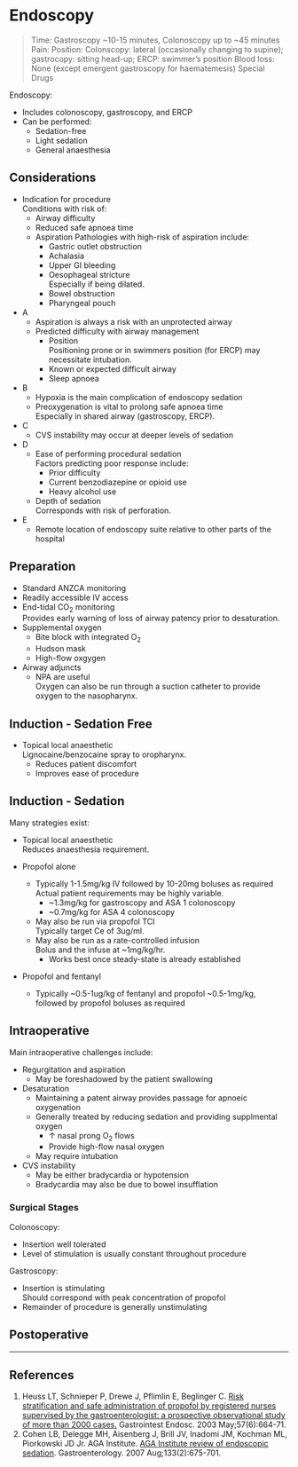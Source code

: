 # Endoscopy {#sec-scopes}

>Time: Gastroscopy ~10-15 minutes, Colonoscopy up to ~45 minutes
>Pain:
>Position: Colonscopy: lateral (occasionally changing to supine); gastrocopy: sitting head-up; ERCP: swimmer's position
>Blood loss: None (except emergent gastroscopy for haematemesis)
>Special Drugs


Endoscopy:

* Includes colonoscopy, gastroscopy, and ERCP
* Can be performed:
	* Sedation-free
	* Light sedation
	* General anaesthesia


## Considerations

* Indication for procedure  
Conditions with risk of:
	* Airway difficulty
	* Reduced safe apnoea time
	* Aspiration
	Pathologies with high-risk of aspiration include:
		* Gastric outlet obstruction
		* Achalasia
		* Upper GI bleeding
		* Oesophageal stricture  
		Especially if being dilated.
		* Bowel obstruction
		* Pharyngeal pouch


* A
	* Aspiration is always a risk with an unprotected airway
	* Predicted difficulty with airway management  
		* Position  
		Positioning prone or in swimmers position (for ERCP) may necessitate intubation.
		* Known or expected difficult airway
		* Sleep apnoea
* B
	* Hypoxia is the main complication of endoscopy sedation  
	* Preoxygenation is vital to prolong safe apnoea time  
	Especially in shared airway (gastroscopy, ERCP).
* C
	* CVS instability may occur at deeper levels of sedation
* D
	* Ease of performing procedural sedation  
	Factors predicting poor response include:
		* Prior difficulty
		* Current benzodiazepine or opioid use
		* Heavy alcohol use
	* Depth of sedation  
	Corresponds with risk of perforation.
* E
	* Remote location of endoscopy suite relative to other parts of the hospital


## Preparation

* Standard ANZCA monitoring
* Readily accessible IV access
* End-tidal CO~2~ monitoring  
Provides early warning of loss of airway patency prior to desaturation.
* Supplemental oxygen  
	* Bite block with integrated O~2~
	* Hudson mask
	* High-flow oxgygen
* Airway adjuncts
	* NPA are useful  
	Oxygen can also be run through a suction catheter to provide oxygen to the nasopharynx.

## Induction - Sedation Free

* Topical local anaesthetic  
Lignocaine/benzocaine spray to oropharynx.
	* Reduces patient discomfort
	* Improves ease of procedure


## Induction - Sedation

Many strategies exist:

* Topical local anaesthetic  
Reduces anaesthesia requirement.


* Propofol alone
	* Typically 1-1.5mg/kg IV followed by 10-20mg boluses as required  
	Actual patient requirements may be highly variable.
		* ~1.3mg/kg for gastroscopy and ASA 1 colonoscopy
		* ~0.7mg/kg for ASA 4 colonoscopy
	* May also be run via propofol TCI  
	Typically target Ce of 3ug/ml.
	* May also be run as a rate-controlled infusion  
	Bolus and the infuse at ~1mg/kg/hr.
		* Works best once steady-state is already established
* Propofol and fentanyl
	* Typically ~0.5-1ug/kg of fentanyl and propofol ~0.5-1mg/kg, followed by propofol boluses as required


## Intraoperative

Main intraoperative challenges include:

* Regurgitation and aspiration
	* May be foreshadowed by the patient swallowing
* Desaturation
	* Maintaining a patent airway provides passage for apnoeic oxygenation
	* Generally treated by reducing sedation and providing supplmental oxygen
		* ↑ nasal prong O~2~ flows
		* Provide high-flow nasal oxygen
	* May require intubation
* CVS instability
	* May be either bradycardia or hypotension
	* Bradycardia may also be due to bowel insufflation

### Surgical Stages

Colonoscopy:

* Insertion well tolerated
* Level of stimulation is usually constant throughout procedure


Gastroscopy:

* Insertion is stimulating  
Should correspond with peak concentration of propofol
* Remainder of procedure is generally unstimulating

## Postoperative


---

## References

1. Heuss LT, Schnieper P, Drewe J, Pflimlin E, Beglinger C. [Risk stratification and safe administration of propofol by registered nurses supervised by the gastroenterologist: a prospective observational study of more than 2000 cases.](https://www.ncbi.nlm.nih.gov/pubmed/12709694) Gastrointest Endosc. 2003 May;57(6):664-71. 
2. Cohen LB, Delegge MH, Aisenberg J, Brill JV, Inadomi JM, Kochman ML, Piorkowski JD Jr. AGA Institute. [AGA Institute review of endoscopic sedation](https://www.gastrojournal.org/article/S0016-5085(07)01115-8/fulltext). Gastroenterology. 2007 Aug;133(2):675-701. 